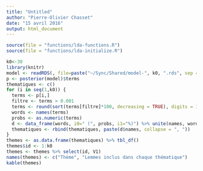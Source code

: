 ```yaml
---
title: "Untitled"
author: "Pierre-Olivier Chasset"
date: "15 avril 2016"
output: html_document
---
```


```r
source(file = "functions/lda-functions.R")
source(file = "functions/lda-initialize.R")

k0<-30
library(knitr)
model <- readRDS(, file=paste("~/Sync/Shared/model-", k0, ".rds", sep = ""))
p <- posterior(model)$terms
thematiques <- c()
for (i in seq(1,k0)) {
  terms <- p[i,]
  filtre <- terms > 0.001
  terms <- round(sort(terms[filtre]*100, decreasing = TRUE), digits = 1)
  words <- names(terms)
  probs <- as.numeric(terms)
  d <- data_frame(words, i0=" (", probs, i1="%)") %>% unite(names, words, i0, probs, i1, sep = "")
  thematiques <- rbind(thematiques, paste(d$names, collapse = ", "))
}
themes <- as.data.frame(thematiques) %>% tbl_df()
themes$id <- 1:k0
themes <- themes %>% select(id, V1)
names(themes) <- c("Thème", "Lemmes inclus dans chaque thématique")
kable(themes)
```

